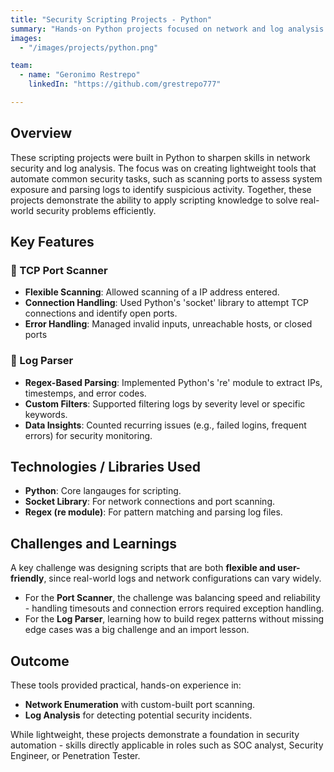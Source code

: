 ```yaml
---
title: "Security Scripting Projects - Python"
summary: "Hands-on Python projects focused on network and log analysis to strengthen scripting skills."
images: 
  - "/images/projects/python.png"

team:
  - name: "Geronimo Restrepo"
    linkedIn: "https://github.com/grestrepo777"

---
```


## Overview

These scripting projects were built in Python to sharpen skills in network security and log analysis. The focus was on creating lightweight tools that automate common security tasks, such as scanning ports to assess system exposure and parsing logs to identify suspicious activity. Together, these projects demonstrate the ability to apply scripting knowledge to solve real-world security problems efficiently.
## Key Features

### 🔹 TCP Port Scanner
- **Flexible Scanning**: Allowed scanning of a IP address entered. 
- **Connection Handling**: Used Python's 'socket' library to attempt TCP connections and identify open ports. 
- **Error Handling**: Managed invalid inputs, unreachable hosts, or closed ports

### 🔹 Log Parser
- **Regex-Based Parsing**: Implemented Python's 're' module to extract IPs, timestemps, and error codes.
- **Custom Filters**: Supported filtering logs by severity level or specific keywords. 
- **Data Insights**: Counted recurring issues (e.g., failed logins, frequent errors) for security monitoring.


## Technologies / Libraries Used

- **Python**: Core langauges for scripting. 
- **Socket Library**: For network connections and port scanning. 
- **Regex (re module)**: For pattern matching and parsing log files. 


## Challenges and Learnings
A key challenge was designing scripts that are both **flexible and user-friendly**, since real-world logs and network configurations can vary widely. 
- For the **Port Scanner**, the challenge was balancing speed and reliability - handling timesouts and connection errors required exception handling. 
- For the **Log Parser**, learning how to build regex patterns without missing edge cases was a big challenge and an import lesson. 

## Outcome
These tools provided practical, hands-on experience in: 
- **Network Enumeration** with custom-built port scanning. 
- **Log Analysis** for detecting potential security incidents. 

While lightweight, these projects demonstrate a foundation in security automation - skills directly applicable in roles such as SOC analyst, Security Engineer, or Penetration Tester.  
